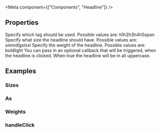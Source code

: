 
<Meta
  component={["Components", "Headline"]}
/>

## Properties

<PropsTable>
  <PropsTableRow value="as" type="String" default="h1">
    Specify which tag should be used. Possible values are: <span class="code">h1</span><span class="code">h2</span><span class="code">h3</span><span class="code">h4</span><span class="code">h5</span><span class="code">span</span>
  </PropsTableRow>
  <PropsTableRow value="size" type="String" default="lg">
    Specify what size the headline should have. Possible values are: <span class="code">sm</span><span class="code">md</span><span class="code">lg</span><span class="code">xl</span><span class="code">xxl</span>
  </PropsTableRow>
  <PropsTableRow value="weight" type="String" default="bold">
    Specify the weight of the headline. Possible values are: <span class="code">bold</span><span class="code">light</span>
  </PropsTableRow>
  <PropsTableRow value="handleClick" type="Function">
    You can pass in an optional callback that will be triggered, when the headline
    is clicked.
  </PropsTableRow>
  <PropsTableRow value="uppercase" type="Boolean" default="true">
    When true the headline will be in all uppercase.
  </PropsTableRow>
</PropsTable>

## Examples

### Sizes

<ExampleLoader example="Headline.Sizes.tsx" />

### As

<ExampleLoader example="Headline.As.tsx" />

### Weights

<ExampleLoader example="Headline.Weights.tsx" />

### handleClick

<ExampleLoader example="Headline.Click.tsx" />

